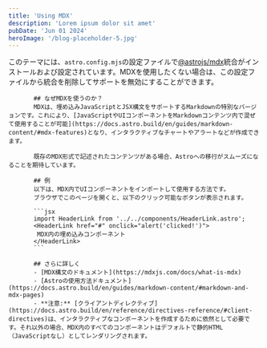 ```yaml
---
title: 'Using MDX'
description: 'Lorem ipsum dolor sit amet'
pubDate: 'Jun 01 2024'
heroImage: '/blog-placeholder-5.jpg'
---
```


このテーマには、`astro.config.mjs`の設定ファイルで[@astrojs/mdx](https://docs.astro.build/en/guides/integrations-guide/mdx/)統合がインストールおよび設定されています。MDXを使用したくない場合は、この設定ファイルから統合を削除してサポートを無効にすることができます。

           ## なぜMDXを使うのか？
           MDXは、埋め込みJavaScriptとJSX構文をサポートするMarkdownの特別なバージョンです。これにより、[JavaScriptやUIコンポーネントをMarkdownコンテンツ内で混ぜて使用することが可能](https://docs.astro.build/en/guides/markdown-content/#mdx-features)となり、インタラクティブなチャートやアラートなどが作成できます。

           既存のMDX形式で記述されたコンテンツがある場合、Astroへの移行がスムーズになることを期待しています。

           ## 例
           以下は、MDX内でUIコンポーネントをインポートして使用する方法です。
           ブラウザでこのページを開くと、以下のクリック可能なボタンが表示されます。

           ```jsx
           import HeaderLink from '../../components/HeaderLink.astro';
           <HeaderLink href="#" onclick="alert('clicked!')">
           	MDX内の埋め込みコンポーネント
           </HeaderLink>
           ```

           ## さらに詳しく
           - [MDX構文のドキュメント](https://mdxjs.com/docs/what-is-mdx)
           - [Astroの使用方法ドキュメント](https://docs.astro.build/en/guides/markdown-content/#markdown-and-mdx-pages)
           - **注意:** [クライアントディレクティブ](https://docs.astro.build/en/reference/directives-reference/#client-directives)は、インタラクティブなコンポーネントを作成するために依然として必要です。それ以外の場合、MDX内のすべてのコンポーネントはデフォルトで静的HTML（JavaScriptなし）としてレンダリングされます。